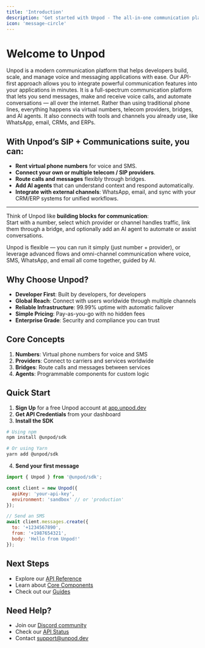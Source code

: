 ```yaml
---
title: 'Introduction'
description: 'Get started with Unpod - The all-in-one communication platform for developers'
icon: 'message-circle'
---
```


# Welcome to Unpod

Unpod is a modern communication platform that helps developers build, scale, and manage voice and messaging applications with ease. Our API-first approach allows you to integrate powerful communication features into your applications in minutes.
It is a full-spectrum communication platform that lets you send messages, make and receive voice calls, and automate conversations — all over the internet. Rather than using traditional phone lines, everything happens via virtual numbers, telecom providers, bridges, and AI agents. It also connects with tools and channels you already use, like WhatsApp, email, CRMs, and ERPs.

## With Unpod’s SIP + Communications suite, you can:

- **Rent virtual phone numbers** for voice and SMS.
- **Connect your own or multiple telecom / SIP providers**.
- **Route calls and messages** flexibly through bridges. 
- **Add AI agents** that can understand context and respond automatically.
- **Integrate with external channels**: WhatsApp, email, and sync with your CRM/ERP systems for unified workflows.
---

Think of Unpod like **building blocks for communication**:  
Start with a number, select which provider or channel handles traffic, link them through a bridge, and optionally add an AI agent to automate or assist conversations.  

Unpod is flexible — you can run it simply (just number + provider), or leverage advanced flows and omni-channel communication where voice, SMS, WhatsApp, and email all come together, guided by AI.
## Why Choose Unpod?

- **Developer First**: Built by developers, for developers
- **Global Reach**: Connect with users worldwide through multiple channels
- **Reliable Infrastructure**: 99.99% uptime with automatic failover
- **Simple Pricing**: Pay-as-you-go with no hidden fees
- **Enterprise Grade**: Security and compliance you can trust

## Core Concepts

1. **Numbers**: Virtual phone numbers for voice and SMS
2. **Providers**: Connect to carriers and services worldwide
3. **Bridges**: Route calls and messages between services
4. **Agents**: Programmable components for custom logic

## Quick Start

1. **Sign Up** for a free Unpod account at [app.unpod.dev](https://app.unpod.dev)
2. **Get API Credentials** from your dashboard
3. **Install the SDK**

```bash
# Using npm
npm install @unpod/sdk

# Or using Yarn
yarn add @unpod/sdk
```

4. **Send your first message**

```javascript
import { Unpod } from '@unpod/sdk';

const client = new Unpod({
  apiKey: 'your-api-key',
  environment: 'sandbox' // or 'production'
});

// Send an SMS
await client.messages.create({
  to: '+1234567890',
  from: '+1987654321',
  body: 'Hello from Unpod!'
});
```

## Next Steps

- Explore our [API Reference](/api/overview)
- Learn about [Core Components](/concepts)
- Check out our [Guides](/guides/integration)

## Need Help?

- Join our [Discord community](https://discord.gg/unpod)
- Check our [API Status](https://status.unpod.dev)
- Contact [support@unpod.dev](mailto:support@unpod.dev)
